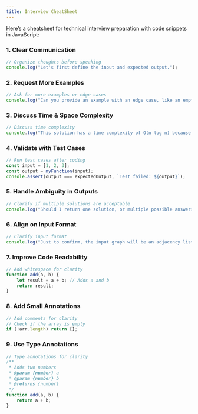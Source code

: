 ```yaml
---
title: Interview CheatSheet
---
```


Here’s a cheatsheet for technical interview preparation with code snippets in JavaScript:

### 1. Clear Communication

```JavaScript
// Organize thoughts before speaking
console.log("Let's first define the input and expected output.");
```

### 2. Request More Examples

```JavaScript
// Ask for more examples or edge cases
console.log("Can you provide an example with an edge case, like an empty array?");
```

### 3. Discuss Time & Space Complexity

```JavaScript
// Discuss time complexity
console.log("This solution has a time complexity of O(n log n) because we sort the array.");
```

### 4. Validate with Test Cases

```JavaScript
// Run test cases after coding
const input = [1, 2, 3];
const output = myFunction(input);
console.assert(output === expectedOutput, `Test failed: ${output}`);
```

### 5. Handle Ambiguity in Outputs

```JavaScript
// Clarify if multiple solutions are acceptable
console.log("Should I return one solution, or multiple possible answers?");
```

### 6. Align on Input Format

```JavaScript
// Clarify input format
console.log("Just to confirm, the input graph will be an adjacency list?");
```

### 7. Improve Code Readability

```JavaScript
// Add whitespace for clarity
function add(a, b) {
    let result = a + b; // Adds a and b
    return result;
}
```

### 8. Add Small Annotations

```JavaScript
// Add comments for clarity
// Check if the array is empty
if (!arr.length) return [];
```

### 9. Use Type Annotations

```JavaScript
// Type annotations for clarity
/**
 * Adds two numbers
 * @param {number} a
 * @param {number} b
 * @returns {number}
 */
function add(a, b) {
    return a + b;
}
```
